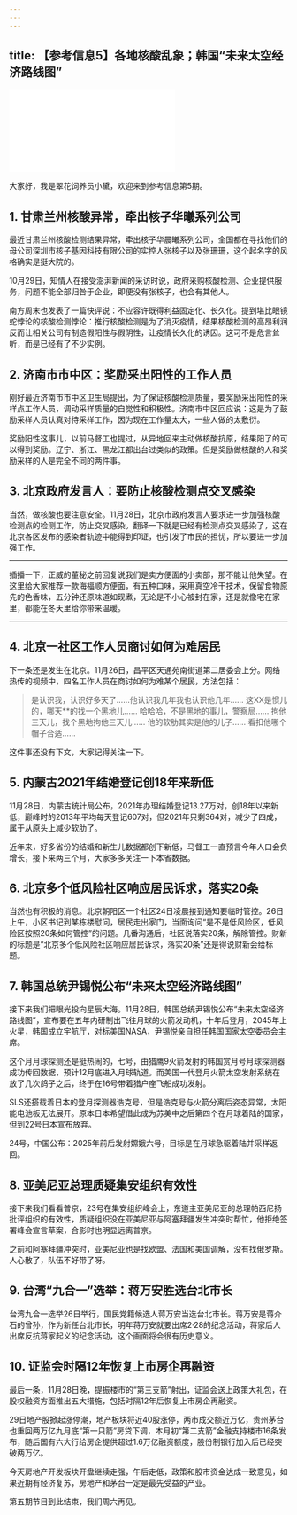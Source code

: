 ```yaml
---
---
---
```

title: 【参考信息5】各地核酸乱象；韩国“未来太空经济路线图”
---





<iframe src="//player.bilibili.com/player.html?&bvid=BV18W4y1p7up&page=1&as_wide=1&high_quality=1&danmaku=1" scrolling="no" border="0" frameborder="no" framespacing="0" allowfullscreen></iframe>




大家好，我是翠花饲养员小黛，欢迎来到参考信息第5期。

## 1. 甘肃兰州核酸异常，牵出核子华曦系列公司

最近甘肃兰州核酸检测结果异常，牵出核子华晨曦系列公司，全国都在寻找他们的母公司深圳市核子基因科技有限公司的实控人张核子以及张珊珊，这个起名字的风格确实是挺大院的。

10月29日，知情人在接受澎湃新闻的采访时说，政府采购核酸检测、企业提供服务，问题不能全部归咎于企业，即便没有张核子，也会有其他人。

南方周末也发表了一篇快评说：不应容许既得利益固定化、长久化。提到堪比眼镜蛇悖论的核酸检测悖论：推行核酸检测是为了消灭疫情，结果核酸检测的高昂利润反而让相关公司有制造假阳性与假阴性，让疫情长久化的诱因。这可不是危言耸听，而是已经有了不少实例。

## 2. 济南市市中区：奖励采出阳性的工作人员

刚好最近济南市市中区卫生局提出，为了保证核酸检测质量，要奖励采出阳性的采样点工作人员，调动采样质量的自觉性和积极性。济南市中区回应说：这是为了鼓励采样人员认真对待采样工作，因为现在工作量太大，一些人做的太敷衍。

奖励阳性这事儿，以前马督工也提过，从异地回来主动做核酸抗原，结果阳了的可以得到奖励。辽宁、浙江、黑龙江都出台过类似的政策。但是奖励做核酸的人和奖励采样的人是完全不同的两件事。

## 3. 北京政府发言人：要防止核酸检测点交叉感染

当然，做核酸也要注意安全。11月28日，北京市政府发言人要求进一步加强核酸检测点的检测工作，防止交叉感染。翻译一下就是已经有检测点交叉感染了，这在北京各区发布的感染者轨迹中能得到印证，也引发了市民的担忧，所以要进一步加强工作。

-----

插播一下，正威的董秘之前回复说我们是卖方便面的小卖部，那不能让他失望。在这里给大家推荐一款海福顺方便面，有五种口味，采用真空冷干技术，保留食物原先的色香味，五分钟还原味道如现煮，无论是不小心被封在家，还是就像宅在家里，都能在冬天里给你带来温暖。

-----

## 4. 北京一社区工作人员商讨如何为难居民

下一条还是发生在北京。11月26日，昌平区天通苑南街道第二居委会上分。网络热传的视频中，四名工作人员在商讨如何为难某个居民，方法包括：

> 是认识我，认识好多天了……他认识我几年我也认识他几年……
> 这XX是惯儿的，哪天\*\*的找一个黑地儿……
> 哈哈哈，不是黑地的事儿，警察局……
> 拘他三天儿，找个黑地拘他三天儿……
> 他的软肋其实是他的儿子……
> 看扣他哪个帽子合适……

这件事还没有下文，大家记得关注一下。

## 5. 内蒙古2021年结婚登记创18年来新低

11月28日，内蒙古统计局公布，2021年办理结婚登记13.27万对，创18年以来新低，巅峰时的2013年平均每天登记607对，但2021年只剩364对，减少了四成，属于从原头上减少软肋了。

近年来，好多省份的结婚和新生儿数据都创下新低，马督工一直预言今年人口会负增长，接下来两三个月，大家多多关注一下本省数据。

## 6. 北京多个低风险社区响应居民诉求，落实20条

当然也有积极的消息。北京朝阳区一个社区24日凌晨接到通知要临时管控。26日上午，小区书记到某栋楼慰问，居民走出家门，当面询问“是不是低风险区，低风险区按照20条如何管控”的问题。几番沟通后，社区说落实20条，解除管控。财新的标题是“北京多个低风险社区响应居民诉求，落实20条”还是得说财新会给标题。

## 7. 韩国总统尹锡悦公布“未来太空经济路线图”

接下来我们把眼光投向星辰大海。11月28日，韩国总统尹锡悦公布“未来太空经济路线图”，宣布要在五年内研制出飞往月球的火箭发动机，十年后登月，2045年上火星，韩国成立宇航厅，对标美国NASA，尹锡悦亲自担任韩国国家太空委员会主席。

这个月月球探测还是挺热闹的，七号，由猎鹰9火箭发射的韩国赏月号月球探测器成功传回数据，预计12月底进入月球轨道。而美国一代登月火箭太空发射系统在放了几次鸽子之后，终于在16号带着猎户座飞船成功发射。

SLS还搭载着日本的登月探测器浩克号，但是浩克号与火箭分离后姿态异常，太阳能电池板无法展开。原本日本希望借此成为苏美中之后第四个在月球着陆的国家，但到22号日本宣布放弃。

24号，中国公布：2025年前后发射嫦娥六号，目标是在月球急驱着陆并采样返回。

## 8. 亚美尼亚总理质疑集安组织有效性

接下来我们看看普京，23号在集安组织峰会上，东道主亚美尼亚的总理帕西尼扬批评组织的有效性，质疑组织没在亚美尼亚与阿塞拜疆发生冲突时帮忙，他拒绝签署峰会宣言草案，合影时也明显远离普京。

之前和阿塞拜疆冲突时，亚美尼亚也是找欧盟、法国和美国调解，没有找俄罗斯。人心散了，队伍不好带了呀。

## 9. 台湾“九合一”选举：蒋万安胜选台北市长

台湾九合一选举26日举行，国民党籍候选人蒋万安当选台北市长。蒋万安是蒋介石的曾孙，作为新任台北市长，明年蒋万安就要出席2·28的纪念活动，蒋家后人出席反抗蒋家起义的纪念活动，这个画面将会很有历史意义。

## 10. 证监会时隔12年恢复上市房企再融资

最后一条，11月28日晚，提振楼市的“第三支箭”射出，证监会送上政策大礼包，在股权融资方面推出五大措施，包括时隔12年后恢复上市房企再融资。

29日地产股掀起涨停潮，地产板块将近40股涨停，两市成交额近万亿，贵州茅台也重回两万亿九月底“第一只箭”房贷下调，本月初“第二支箭”金融支持楼市16条发布，随后国有六大行给房企提供超过1.6万亿融资额度，股份制银行加入后已经突破两万亿。

今天房地产开发板块开盘继续走强，午后走低，政策和股市资金达成一致意见，如果近期有经济复苏，房地产和茅台一定是最先受益的产业。

第五期节目到此结束，我们周六再见。